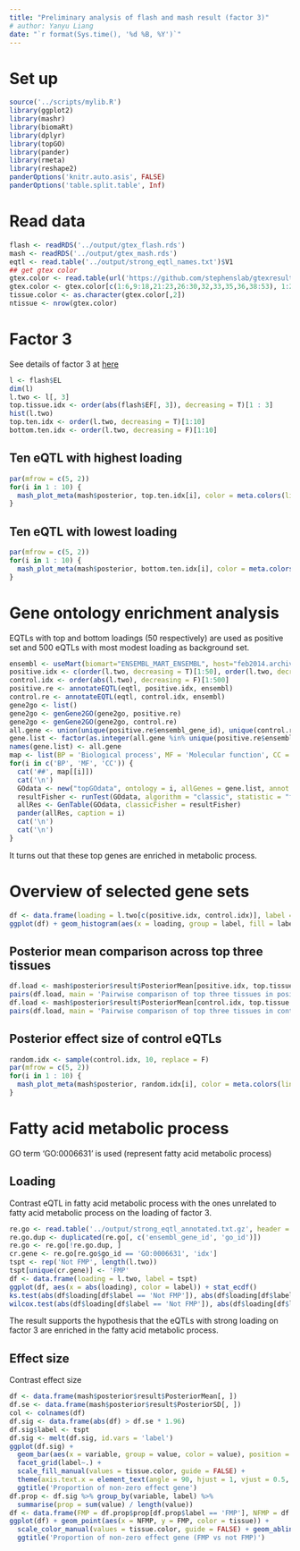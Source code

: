 ```yaml
---
title: "Preliminary analysis of flash and mash result (factor 3)"
# author: Yanyu Liang
date: "`r format(Sys.time(), '%d %B, %Y')`"
---
```


# Set up

```r
source('../scripts/mylib.R')
library(ggplot2)
library(mashr)
library(biomaRt)
library(dplyr)
library(topGO)
library(pander)
library(rmeta)
library(reshape2)
panderOptions('knitr.auto.asis', FALSE)
panderOptions('table.split.table', Inf)
```

# Read data

```r
flash <- readRDS('../output/gtex_flash.rds')
mash <- readRDS('../output/gtex_mash.rds')
eqtl <- read.table('../output/strong_eqtl_names.txt')$V1
## get gtex color
gtex.color <- read.table(url('https://github.com/stephenslab/gtexresults/raw/master/data/GTExColors.txt'), sep = '\t', comment.char = '')
gtex.color <- gtex.color[c(1:6,9:18,21:23,26:30,32,33,35,36,38:53), 1:2]
tissue.color <- as.character(gtex.color[,2])
ntissue <- nrow(gtex.color)
```

# Factor 3

See details of factor 3 at [here](run_flashr.html)

```r
l <- flash$EL
dim(l)
l.two <- l[, 3]
top.tissue.idx <- order(abs(flash$EF[, 3]), decreasing = T)[1 : 3]
hist(l.two)
top.ten.idx <- order(l.two, decreasing = T)[1:10]
bottom.ten.idx <- order(l.two, decreasing = F)[1:10]
```

## Ten eQTL with highest loading

```r
par(mfrow = c(5, 2))
for(i in 1 : 10) {
  mash_plot_meta(mash$posterior, top.ten.idx[i], color = meta.colors(lines = tissue.color), main = paste0(i, ': ', eqtl[i]))
}
```

## Ten eQTL with lowest loading

```r
par(mfrow = c(5, 2))
for(i in 1 : 10) {
  mash_plot_meta(mash$posterior, bottom.ten.idx[i], color = meta.colors(lines = tissue.color), main = paste0(i, ': ', eqtl[i]))
}
```

# Gene ontology enrichment analysis

EQTLs with top and bottom loadings (50 respectively) are used as positive set and 500 eQTLs with most modest loading as background set.

```r
ensembl <- useMart(biomart="ENSEMBL_MART_ENSEMBL", host="feb2014.archive.ensembl.org", path="/biomart/martservice", dataset="hsapiens_gene_ensembl")
positive.idx <- c(order(l.two, decreasing = T)[1:50], order(l.two, decreasing = F)[1:50])
control.idx <- order(abs(l.two), decreasing = F)[1:500]
positive.re <- annotateEQTL(eqtl, positive.idx, ensembl)
control.re <- annotateEQTL(eqtl, control.idx, ensembl)
gene2go <- list()
gene2go <- genGene2GO(gene2go, positive.re)
gene2go <- genGene2GO(gene2go, control.re)
all.gene <- union(unique(positive.re$ensembl_gene_id), unique(control.re$ensembl_gene_id))
gene.list <- factor(as.integer(all.gene %in% unique(positive.re$ensembl_gene_id)))
names(gene.list) <- all.gene
map <- list(BP = 'Biological process', MF = 'Molecular function', CC = 'Cellular component')
for(i in c('BP', 'MF', 'CC')) {
  cat('##', map[[i]])
  cat('\n')
  GOdata <- new("topGOdata", ontology = i, allGenes = gene.list, annot = annFUN.gene2GO, gene2GO = gene2go)
  resultFisher <- runTest(GOdata, algorithm = "classic", statistic = "fisher")
  allRes <- GenTable(GOdata, classicFisher = resultFisher)
  pander(allRes, caption = i)
  cat('\n')
  cat('\n')
}

```

It turns out that these top genes are enriched in metabolic process. 

# Overview of selected gene sets

```r
df <- data.frame(loading = l.two[c(positive.idx, control.idx)], label = c(rep('positive', length(positive.idx)), rep('control', length(control.idx))))
ggplot(df) + geom_histogram(aes(x = loading, group = label, fill = label), binwidth = 1) + ggtitle('Histogram of loading')
```

## Posterior mean comparison across top three tissues

```r
df.load <- mash$posterior$result$PosteriorMean[positive.idx, top.tissue.idx]
pairs(df.load, main = 'Pairwise comparison of top three tissues in positive set')
df.load <- mash$posterior$result$PosteriorMean[control.idx, top.tissue.idx]
pairs(df.load, main = 'Pairwise comparison of top three tissues in control set')
```

## Posterior effect size of control eQTLs

```r
random.idx <- sample(control.idx, 10, replace = F) 
par(mfrow = c(5, 2))
for(i in 1 : 10) {
  mash_plot_meta(mash$posterior, random.idx[i], color = meta.colors(lines = tissue.color), main = paste0(i, ': ', eqtl[i]))
}
```

# Fatty acid metabolic process

GO term 'GO:0006631' is used (represent fatty acid metabolic process)

## Loading

Contrast eQTL in fatty acid metabolic process with the ones unrelated to fatty acid metabolic process on the loading of factor 3. 

```r
re.go <- read.table('../output/strong_eqtl_annotated.txt.gz', header = T)
re.go.dup <- duplicated(re.go[, c('ensembl_gene_id', 'go_id')])
re.go <- re.go[!re.go.dup, ]
cr.gene <- re.go[re.go$go_id == 'GO:0006631', 'idx']
tspt <- rep('Not FMP', length(l.two))
tspt[unique(cr.gene)] <- 'FMP'
df <- data.frame(loading = l.two, label = tspt)
ggplot(df, aes(x = abs(loading), color = label)) + stat_ecdf()
ks.test(abs(df$loading[df$label == 'Not FMP']), abs(df$loading[df$label == 'FMP']), alternative = 'g')
wilcox.test(abs(df$loading[df$label == 'Not FMP']), abs(df$loading[df$label == 'FMP']), alternative = 'l')
```

The result supports the hypothesis that the eQTLs with strong loading on factor 3 are enriched in the fatty acid metabolic process.

## Effect size

Contrast effect size 

```r
df <- data.frame(mash$posterior$result$PosteriorMean[, ])
df.se <- data.frame(mash$posterior$result$PosteriorSD[, ])
col <- colnames(df)
df.sig <- data.frame(abs(df) > df.se * 1.96)
df.sig$label <- tspt
df.sig <- melt(df.sig, id.vars = 'label')
ggplot(df.sig) +
  geom_bar(aes(x = variable, group = value, color = value), position = "fill") +
  facet_grid(label~.) +
  scale_fill_manual(values = tissue.color, guide = FALSE) +
  theme(axis.text.x = element_text(angle = 90, hjust = 1, vjust = 0.5, color = tissue.color)) +
  ggtitle('Proportion of non-zero effect gene')
df.prop <- df.sig %>% group_by(variable, label) %>%
  summarise(prop = sum(value) / length(value))
df <- data.frame(FMP = df.prop$prop[df.prop$label == 'FMP'], NFMP = df.prop$prop[df.prop$label == 'Not FMP'], tissue = df.prop$variable[df.prop$label == 'FMP'])
ggplot(df) + geom_point(aes(x = NFMP, y = FMP, color = tissue)) +
  scale_color_manual(values = tissue.color, guide = FALSE) + geom_abline(slope = 1, intercept = 0) +
  ggtitle('Proportion of non-zero effect gene (FMP vs not FMP)')
```

